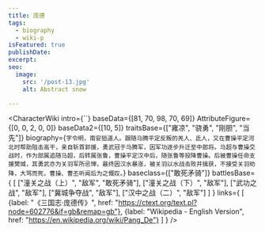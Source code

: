 ```yaml
---
title: 庞德
tags:
  - biography
  - wiki-p
isFeatured: true
publishDate:
excerpt:
seo:
  image:
    src: '/post-13.jpg'
    alt: Abstract snow

---
```



<CharacterWiki
  intro={``}
  baseData={[81, 70, 98, 70, 69]}
  AttributeFigure={[0, 0, 2, 0, 0]}
  baseData2={[10, 5]}
  traitsBase={["雍凉", "骁勇", "刚胆", "当先"]}
  biography={`字令明，南安狟道人。跟随马腾平定反叛的羌人、氐人，又在曹操平定河北时帮助阻击高干，亲自斩首郭援，勇武冠于马腾军，因军功逐步升迁至中郎将。马超与曹操交战时，作为部属追随马超，后转属张鲁，曹操平定汉中后，随张鲁等投降曹操。后被曹操任命支援樊城，其勇武亦为关羽军所忌惮，最终因汉水暴涨，被关羽以水战击败并擒获，不接受关羽劝降，大骂而死，曹操、曹丕听闻后为之慨叹。`}
  baseclass={["敢死矛骑"]}
  battlesBase={
    [
      ["潼关之战（上）", "敌军", "敢死矛骑"],
      ["潼关之战（下）", "敌军"],
      ["武功之战", "敌军"],
      ["冀城争夺战", "敌军"],
      ["汉中之战（二）", "敌军"]
    ]
  }
  links={
    [
      {label: "《三国志·庞德传》", href: "https://ctext.org/text.pl?node=602776&if=gb&remap=gb"},
      {label: "Wikipedia - English Version", href: "https://en.wikipedia.org/wiki/Pang_De"}
    ]
  }
/>
